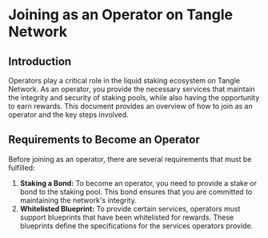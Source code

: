 # Joining as an Operator on Tangle Network

## Introduction

Operators play a critical role in the liquid staking ecosystem on Tangle Network. As an operator, you provide the necessary services that maintain the integrity and security of staking pools, while also having the opportunity to earn rewards. This document provides an overview of how to join as an operator and the key steps involved.

## Requirements to Become an Operator

Before joining as an operator, there are several requirements that must be fulfilled:

1. **Staking a Bond:** To become an operator, you need to provide a stake or bond to the staking pool. This bond ensures that you are committed to maintaining the network's integrity.
2. **Whitelisted Blueprint:** To provide certain services, operators must support blueprints that have been whitelisted for rewards. These blueprints define the specifications for the services operators provide.
